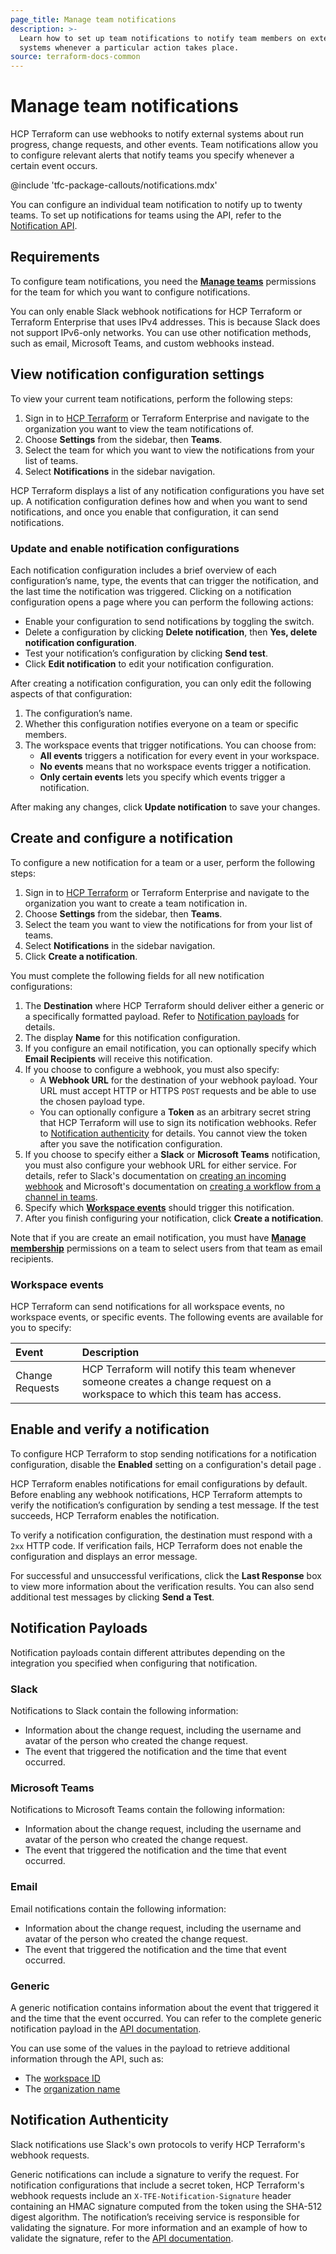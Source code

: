 ```yaml
---
page_title: Manage team notifications
description: >-
  Learn how to set up team notifications to notify team members on external
  systems whenever a particular action takes place.
source: terraform-docs-common
---
```


# Manage team notifications

HCP Terraform can use webhooks to notify external systems about run progress, change requests, and other events. Team notifications allow you to configure relevant alerts that notify teams you specify whenever a certain event occurs. 

@include 'tfc-package-callouts/notifications.mdx'

You can configure an individual team notification to notify up to twenty teams. To set up notifications for teams using the API, refer to the [Notification API](/terraform/enterprise/api-docs/notification-configurations#team-notification-configuration).

## Requirements

To configure team notifications, you need the [**Manage teams**](/terraform/enterprise/users-teams-organizations/permissions#manage-teams) permissions for the team for which you want to configure notifications.

You can only enable Slack webhook notifications for HCP Terraform or Terraform Enterprise that uses IPv4 addresses. This is because Slack does not support IPv6-only networks. You can use other notification methods, such as email, Microsoft Teams, and custom webhooks instead.

## View notification configuration settings

To view your current team notifications, perform the following steps:

1.  Sign in to [HCP Terraform](https://app.terraform.io/) or Terraform Enterprise and navigate to the organization you want to view the team notifications of.
2.  Choose **Settings** from the sidebar, then **Teams**. 
3.  Select the team for which you want to view the notifications from your list of teams.
4.  Select **Notifications** in the sidebar navigation.

HCP Terraform displays a list of any notification configurations you have set up. A notification configuration defines how and when you want to send notifications, and once you enable that configuration, it can send notifications. 

### Update and enable notification configurations

Each notification configuration includes a brief overview of each configuration’s name, type, the events that can trigger the notification, and the last time the notification was triggered. Clicking on a notification configuration opens a page where you can perform the following actions:

-   Enable your configuration to send notifications by toggling the switch.  
-   Delete a configuration by clicking **Delete notification**, then **Yes, delete notification configuration**.  
-   Test your notification’s configuration by clicking **Send test**.   
-   Click **Edit notification** to edit your notification configuration.

After creating a notification configuration, you can only edit the following aspects of that configuration:

1.  The configuration’s name.  
2.  Whether this configuration notifies everyone on a team or specific members.  
3.  The workspace events that trigger notifications. You can choose from:  
    -   **All events** triggers a notification for every event in your workspace.  
    -   **No events** means that no workspace events trigger a notification.  
    -   **Only certain events** lets you specify which events trigger a notification.

After making any changes, click **Update notification** to save your changes.

## Create and configure a notification

To configure a new notification for a team or a user, perform the following steps:

1.  Sign in to [HCP Terraform](https://app.terraform.io/) or Terraform Enterprise and navigate to the organization you want to create a team notification in.
2.  Choose **Settings** from the sidebar, then **Teams**.  
3.  Select the team you want to view the notifications for from your list of teams.  
4.  Select **Notifications** in the sidebar navigation.  
5.  Click **Create a notification**.

You must complete the following fields for all new notification configurations:

1.  The **Destination** where HCP Terraform should deliver either a generic or a specifically formatted payload. Refer to [Notification payloads](#notification-payloads) for details.  
2.  The display **Name** for this notification configuration.  
3.  If you configure an email notification, you can optionally specify which **Email Recipients** will receive this notification.  
4.  If you choose to configure a webhook, you must also specify:   
    -   A **Webhook URL** for the destination of your webhook payload. Your URL must accept HTTP or HTTPS `POST` requests and be able to use the chosen payload type.   
    -   You can optionally configure a **Token** as an arbitrary secret string that HCP Terraform will use to sign its notification webhooks. Refer to [Notification authenticity](#notification-authenticity) for details. You cannot view the token after you save the notification configuration.  
5.  If you choose to specify either a **Slack** or **Microsoft Teams** notification, you must also configure your webhook URL for either service. For details, refer to Slack's documentation on [creating an incoming webhook](https://api.slack.com/messaging/webhooks#create_a_webhook) and Microsoft's documentation on [creating a workflow from a channel in teams](https://support.microsoft.com/en-us/office/creating-a-workflow-from-a-channel-in-teams-242eb8f2-f328-45be-b81f-9817b51a5f0e).  
6.  Specify which [**Workspace events**](#workspace-events) should trigger this notification.  
7.  After you finish configuring your notification, click **Create a notification**.

Note that if you are create an email notification, you must have [**Manage membership**](/terraform/enterprise/users-teams-organizations/permissions#manage-membership) permissions on a team to select users from that team as email recipients.

### Workspace events

HCP Terraform can send notifications for all workspace events, no workspace events, or specific events. The following events are available for you to specify:

| Event           | Description                                                                                                                 |
| :-------------- | :-------------------------------------------------------------------------------------------------------------------------- |
| Change Requests | HCP Terraform will notify this team whenever someone creates a change request on a workspace to which this team has access. |

## Enable and verify a notification

To configure HCP Terraform to stop sending notifications for a notification configuration, disable the **Enabled** setting on a configuration's detail page . 

HCP Terraform enables notifications for email configurations by default. Before enabling any webhook notifications, HCP Terraform attempts to verify the notification’s configuration by sending a test message. If the test succeeds, HCP Terraform enables the notification. 

To verify a notification configuration, the destination must respond with a `2xx` HTTP code. If verification fails, HCP Terraform does not enable the configuration and displays an error message.

For successful and unsuccessful verifications, click the **Last Response** box to view more information about the verification results. You can also send additional test messages by clicking **Send a Test**.

## Notification Payloads

Notification payloads contain different attributes depending on the integration you specified when configuring that notification.

### Slack

Notifications to Slack contain the following information:

-   Information about the change request, including the username and avatar of the person who created the change request.
-   The event that triggered the notification and the time that event occurred.

### Microsoft Teams

Notifications to Microsoft Teams contain the following information:

-   Information about the change request, including the username and avatar of the person who created the change request.
-   The event that triggered the notification and the time that event occurred.

### Email

Email notifications contain the following information:

-   Information about the change request, including the username and avatar of the person who created the change request.
-   The event that triggered the notification and the time that event occurred.

### Generic

A generic notification contains information about the event that triggered it and the time that the event occurred. You can refer to the complete generic notification payload in the [API documentation](/terraform/enterprise/api-docs/notification-configurations#notification-payload).

You can use some of the values in the payload to retrieve additional information through the API, such as:

-   The [workspace ID](/terraform/enterprise/api-docs/workspaces#list-workspaces)  
-   The [organization name](/terraform/enterprise/api-docs/organizations#show-an-organization)

## Notification Authenticity

Slack notifications use Slack's own protocols to verify HCP Terraform's webhook requests.

Generic notifications can include a signature to verify the request. For notification configurations that include a secret token, HCP Terraform's webhook requests include an `X-TFE-Notification-Signature` header containing an HMAC signature computed from the token using the SHA-512 digest algorithm. The notification’s receiving service is responsible for validating the signature. For more information and an example of how to validate the signature, refer to the [API documentation](/terraform/enterprise/api-docs/notification-configurations#notification-payload).
